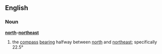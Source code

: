 ==English==
=== Noun ===
'''[[north]]-[[northeast]]'''
# the [[compass]] [[bearing]] halfway between [[north]] and [[northeast]]; specifically 22.5°